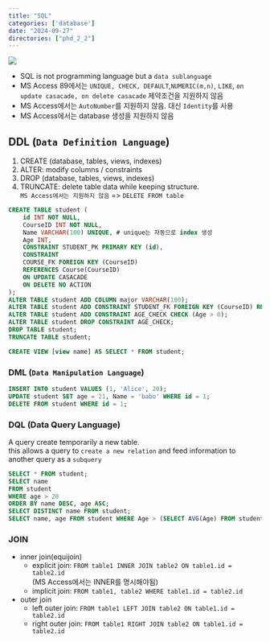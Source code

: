 ```yaml
---
title: "SQL"
categories: ['database']
date: "2024-09-27"
directories: ["phd_2_2"]
---
```


![](/img/db-thumb.jpg){.post-thumbnail}

- SQL is not programming language but a `data sublanguage`
- MS Access 89에서는 `UNIQUE, CHECK, DEFAULT`,`NUMERIC(m,n)`, `LIKE`, `on update casacade, on delete casacade` 제약조건을 지원하지 않음
- MS Access에서는 `AutoNumber`를 지원하지 않음. 대신 `Identity`를 사용
- MS Access에서는 database 생성을 지원하지 않음

## DDL (`Data Definition Language`)
1. CREATE (database, tables, views, indexes)
2. ALTER: modify columns / constraints
3. DROP (database, tables, views, indexes)
4. TRUNCATE: delete table data while keeping structure.  
   `MS Access에서는 지원하지 않음` => `DELETE FROM table`

```sql
CREATE TABLE student (
    id INT NOT NULL,
    CourseID INT NOT NULL,
    Name VARCHAR(100) UNIQUE, # unique는 자동으로 index 생성
    Age INT,
    CONSTRAINT STUDENT_PK PRIMARY KEY (id),
    CONSTRAINT 
    COURSE_FK FOREIGN KEY (CourseID) 
    REFERENCES Course(CourseID) 
    ON UPDATE CASACADE 
    ON DELETE NO ACTION
);
ALTER TABLE student ADD COLUMN major VARCHAR(100);
ALTER TABLE student ADD CONSTRAINT STUDENT_FK FOREIGN KEY (CourseID) REFERENCES Course(CourseID) ON DELETE CASCADE;
ALTER TABLE student ADD CONSTRAINT AGE_CHECK CHECK (Age > 0);
ALTER TABLE student DROP CONSTRAINT AGE_CHECK;
DROP TABLE student;
TRUNCATE TABLE student;

CREATE VIEW [view name] AS SELECT * FROM student;
```

### DML (`Data Manipulation Language`)
```sql
INSERT INTO student VALUES (1, 'Alice', 20);
UPDATE student SET age = 21, Name = 'babo' WHERE id = 1;
DELETE FROM student WHERE id = 1;
```

### DQL (Data Query Language)
A query create temporarily a new table.  
this allows a query to `create a new relation` and feed information to another query as a `subquery`

```sql
SELECT * FROM student;
SELECT name 
FROM student 
WHERE age > 20
ORDER BY name DESC, age ASC;
SELECT DISTINCT name FROM student;
SELECT name, age FROM student WHERE Age > (SELECT AVG(Age) FROM student);
```

### JOIN
- inner join(equijoin)
  - explicit join: `FROM table1 INNER JOIN table2 ON table1.id = table2.id`  
    (MS Access에서는 INNER를 명시해야됨)
  - implicit join: `FROM table1, table2 WHERE table1.id = table2.id`
- outer join
  - left outer join: `FROM table1 LEFT JOIN table2 ON table1.id = table2.id`
  - right outer join: `FROM table1 RIGHT JOIN table2 ON table1.id = table2.id`
